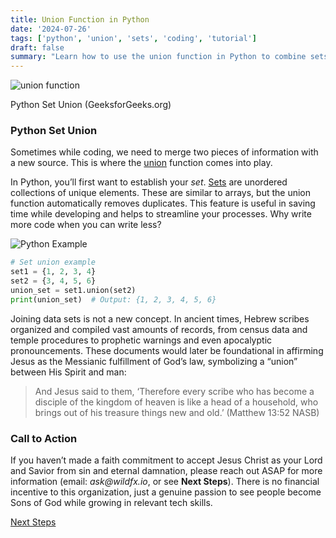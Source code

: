 ```yaml
---
title: Union Function in Python
date: '2024-07-26'
tags: ['python', 'union', 'sets', 'coding', 'tutorial']
draft: false
summary: "Learn how to use the union function in Python to combine sets efficiently."
---
```


<div style={{ textAlign: 'center' }}>
  <img src="https://substack-post-media.s3.amazonaws.com/public/images/fdf698fa-958e-492e-b68e-917b5dc8fd55_338x325.jpeg" alt="union function" />
  <p>Python Set Union (GeeksforGeeks.org)</p>
</div>

### Python Set Union

Sometimes while coding, we need to merge two pieces of information with a new source. This is where the [union](https://www.w3schools.com/python/ref_set_union.asp) function comes into play.

In Python, you’ll first want to establish your _set_. [Sets](https://www.geeksforgeeks.org/union-function-python/#) are unordered collections of unique elements. These are similar to arrays, but the union function automatically removes duplicates. This feature is useful in saving time while developing and helps to streamline your processes. Why write more code when you can write less?

![Python Example](https://substack-post-media.s3.amazonaws.com/public/images/b52ae0f7-dd92-4586-bcdb-8e41253dff20_800x576.gif)

```python
# Set union example
set1 = {1, 2, 3, 4}
set2 = {3, 4, 5, 6}
union_set = set1.union(set2)
print(union_set)  # Output: {1, 2, 3, 4, 5, 6}
```

Joining data sets is not a new concept. In ancient times, Hebrew scribes organized and compiled vast amounts of records, from census data and temple procedures to prophetic warnings and even apocalyptic pronouncements. These documents would later be foundational in affirming Jesus as the Messianic fulfillment of God’s law, symbolizing a “union” between His Spirit and man:

> And Jesus said to them, ‘Therefore every scribe who has become a disciple of the kingdom of heaven is like a head of a household, who brings out of his treasure things new and old.’ (Matthew 13:52 NASB)

### Call to Action

If you haven’t made a faith commitment to accept Jesus Christ as your Lord and Savior from sin and eternal damnation, please reach out ASAP for more information (email: _ask@wildfx.io_, or see **Next Steps**). There is no financial incentive to this organization, just a genuine passion to see people become Sons of God while growing in relevant tech skills.

[Next Steps](https://www.gotquestions.org/new-Christian.html)
